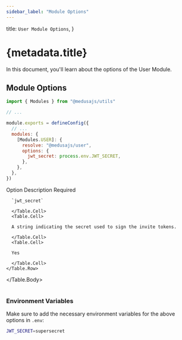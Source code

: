 ```yaml
---
sidebar_label: "Module Options"
---
```



  title: `User Module Options`,
}

# {metadata.title}

In this document, you'll learn about the options of the User Module.

## Module Options

```js title="medusa-config.js"
import { Modules } from "@medusajs/utils"

// ...

module.exports = defineConfig({
  // ...
  modules: {
    [Modules.USER]: {
      resolve: "@medusajs/user",
      options: {
        jwt_secret: process.env.JWT_SECRET,
      },
    },
  },
})
```

<Table>
  <Table.Header>
    <Table.Row>
      <Table.HeaderCell>Option</Table.HeaderCell>
      <Table.HeaderCell>Description</Table.HeaderCell>
      <Table.HeaderCell>Required</Table.HeaderCell>
    </Table.Row>
  </Table.Header>
  <Table.Body>
    <Table.Row>
      <Table.Cell>
      
      `jwt_secret`
      
      </Table.Cell>
      <Table.Cell>
      
      A string indicating the secret used to sign the invite tokens.
      
      </Table.Cell>
      <Table.Cell>
      
      Yes
      
      </Table.Cell>
    </Table.Row>
  </Table.Body>
</Table>

### Environment Variables

Make sure to add the necessary environment variables for the above options in `.env`:

```bash
JWT_SECRET=supersecret
```
